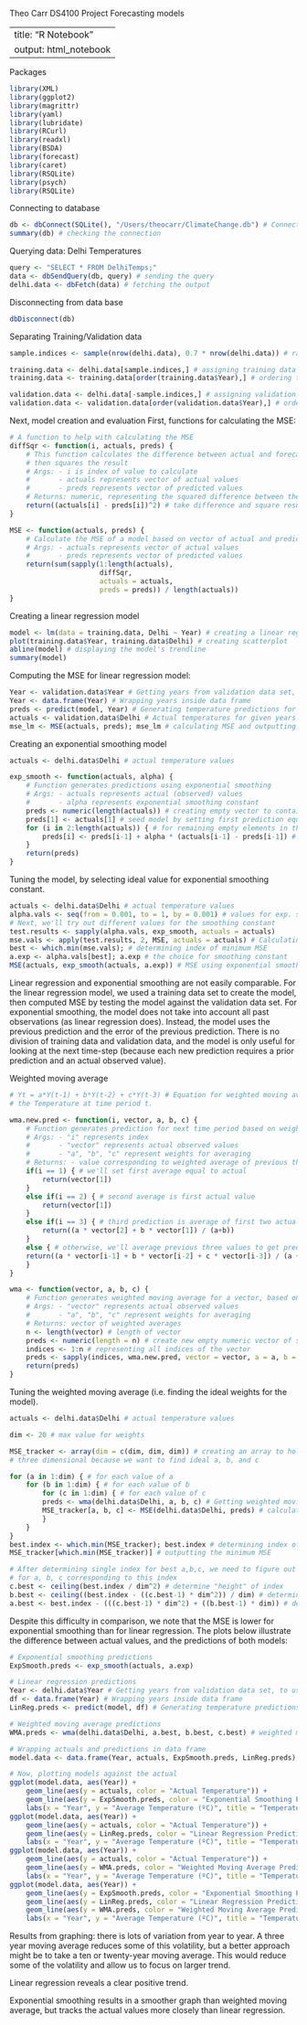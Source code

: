 Theo Carr
DS4100 Project
Forecasting models

---
title: "R Notebook"
output: html_notebook
---

Packages
```r
library(XML)
library(ggplot2)
library(magrittr)
library(yaml)
library(lubridate)
library(RCurl)
library(readxl)
library(BSDA)
library(forecast)
library(caret)
library(RSQLite)
library(psych)
library(RSQLite)
```

Connecting to database
```r
db <- dbConnect(SQLite(), "/Users/theocarr/ClimateChange.db") # Connecting to SQLite
summary(db) # checking the connection
```

Querying data: Delhi Temperatures
```r
query <- "SELECT * FROM DelhiTemps;"
data <- dbSendQuery(db, query) # sending the query
delhi.data <- dbFetch(data) # fetching the output
```

Disconnecting from data base
```r
dbDisconnect(db)
```


Separating Training/Validation data
```r
sample.indices <- sample(nrow(delhi.data), 0.7 * nrow(delhi.data)) # random indices to sample

training.data <- delhi.data[sample.indices,] # assigning training data
training.data <- training.data[order(training.data$Year),] # ordering the training data

validation.data <- delhi.data[-sample.indices,] # assigning validation data
validation.data <- validation.data[order(validation.data$Year),] # ordering the validation data
```

Next, model creation and evaluation
First, functions for calculating the MSE:
```r
# A function to help with calculating the MSE
diffSqr <- function(i, actuals, preds) {
    # This function calculates the difference between actual and forecasted value at a particular index,
    # then squares the result
    # Args: - i is index of value to calculate
    #       - actuals represents vector of actual values
    #       - preds represents vector of predicted values
    # Returns: numeric, representing the squared difference between the actual and predicted value
    return((actuals[i] - preds[i])^2) # take difference and square result
}

MSE <- function(actuals, preds) {
    # Calculate the MSE of a model based on vector of actual and predicted values
    # Args: - actuals represents vector of actual values
    #       - preds represents vector of predicted values
    return(sum(sapply(1:length(actuals), 
                      diffSqr, 
                      actuals = actuals, 
                      preds = preds)) / length(actuals))
}
```

Creating a linear regression model
```r
model <- lm(data = training.data, Delhi ~ Year) # creating a linear regression model
plot(training.data$Year, training.data$Delhi) # creating scatterplot
abline(model) # displaying the model's trendline
summary(model)
```

Computing the MSE for linear regression model:
```r
Year <- validation.data$Year # Getting years from validation data set, to use for predicting
Year <- data.frame(Year) # Wrapping years inside data frame
preds <- predict(model, Year) # Generating temperature predictions for given years
actuals <- validation.data$Delhi # Actual temperatures for given years
mse_lm <- MSE(actuals, preds); mse_lm # calculating MSE and outputting result
```

Creating an exponential smoothing model
```r
actuals <- delhi.data$Delhi # actual temperature values

exp_smooth <- function(actuals, alpha) {
    # Function generates predictions using exponential smoothing
    # Args: - actuals represents actual (observed) values
    #       - alpha represents exponential smoothing constant
    preds <- numeric(length(actuals)) # creating empty vector to contain predictions
    preds[1] <- actuals[1] # seed model by setting first prediction equal to actual
    for (i in 2:length(actuals)) { # for remaining empty elements in the vector
        preds[i] <- preds[i-1] + alpha * (actuals[i-1] - preds[i-1]) # exponential smoothing eqn
    }
    return(preds)
}
```

Tuning the model, by selecting ideal value for exponential smoothing constant.
```r
actuals <- delhi.data$Delhi # actual temperature values
alpha.vals <- seq(from = 0.001, to = 1, by = 0.001) # values for exp. smoothing const. to check
# Next, we'll try out different values for the smoothing constant
test.results <- sapply(alpha.vals, exp_smooth, actuals = actuals) 
mse.vals <- apply(test.results, 2, MSE, actuals = actuals) # Calculating the MSE for each value of constant
best <- which.min(mse.vals); # determining index of minimum MSE
a.exp <- alpha.vals[best]; a.exp # the choice for smoothing constant
MSE(actuals, exp_smooth(actuals, a.exp)) # MSE using exponential smoothing with ideal constant
```
Linear regression and exponential smoothing are not easily comparable. For the linear regression model, we used a training data set to create the model, then computed MSE by testing the model against the validation data set. For exponential smoothing, the model does not take into account all past observations (as linear regression does). Instead, the model uses the previous prediction and the error of the previous prediction. There is no division of training data and validation data, and the model is only useful for looking at the next time-step (because each new prediction requires a prior prediction and an actual observed value).

Weighted moving average
```r
# Yt = a*Y(t-1) + b*Y(t-2) + c*Y(t-3) # Equation for weighted moving average, where Yt represents
# the Temperature at time period t.

wma.new.pred <- function(i, vector, a, b, c) {
    # Function generates prediction for next time period based on weighted moving average
    # Args: - "i" represents index
    #       - "vector" represents actual observed values
    #       - "a", "b", "c" represent weights for averaging
    # Returns: - value corresponding to weighted average of previous three time periods 
    if(i == 1) { # we'll set first average equal to actual
        return(vector[1])
    }
    else if(i == 2) { # second average is first actual value
        return(vector[1])
    }
    else if(i == 3) { # third prediction is average of first two actual values
        return((a * vector[2] + b * vector[1]) / (a+b))
    }
    else { # otherwise, we'll average previous three values to get prediction
    return((a * vector[i-1] + b * vector[i-2] + c * vector[i-3]) / (a + b + c))
    }
}

wma <- function(vector, a, b, c) {
    # Function generates weighted moving average for a vector, based on three previous values.
    # Args: - "vector" represents actual observed values
    #       - "a", "b", "c" represent weights for averaging
    # Returns: vector of weighted averages
    n <- length(vector) # length of vector
    preds <- numeric(length = n) # create new empty numeric vector of same length, to hold averages
    indices <- 1:n # representing all indices of the vector
    preds <- sapply(indices, wma.new.pred, vector = vector, a = a, b = b, c = c)
    return(preds)
}
```

Tuning the weighted moving average (i.e. finding the ideal weights for the model).
```r
actuals <- delhi.data$Delhi # actual temperature values

dim <- 20 # max value for weights 

MSE_tracker <- array(dim = c(dim, dim, dim)) # creating an array to hold all MSE values
# three dimensional because we want to find ideal a, b, and c

for (a in 1:dim) { # for each value of a
    for (b in 1:dim) { # for each value of b
        for (c in 1:dim) { # for each value of c
        preds <- wma(delhi.data$Delhi, a, b, c) # Getting weighted moving average
        MSE_tracker[a, b, c] <- MSE(delhi.data$Delhi, preds) # calculate MSE and add to array
        }
    }
}
best.index <- which.min(MSE_tracker); best.index # determining index of the minimum MSE
MSE_tracker[which.min(MSE_tracker)] # outputting the minimum MSE

# After determining single index for best a,b,c, we need to figure out the values
# for a, b, c corresponding to this index
c.best <- ceiling(best.index / dim^2) # determine "height" of index
b.best <- ceiling((best.index - ((c.best-1) * dim^2)) / dim) # determine "column" of index
a.best <- best.index - (((c.best-1) * dim^2) + ((b.best-1) * dim)) # determine "row" of index
```

Despite this difficulty in comparison, we note that the MSE is lower for exponential smoothing than for linear regression. The plots below illustrate the difference between actual values, and the predictions of both models:
```r
# Exponential smoothing predictions
ExpSmooth.preds <- exp_smooth(actuals, a.exp)

# Linear regression predictions
Year <- delhi.data$Year # Getting years from validation data set, to use for predicting
df <- data.frame(Year) # Wrapping years inside data frame
LinReg.preds <- predict(model, df) # Generating temperature predictions for given years

# Weighted moving average predictions
WMA.preds <- wma(delhi.data$Delhi, a.best, b.best, c.best) # weighted movin

# Wrapping actuals and predictions in data frame
model.data <- data.frame(Year, actuals, ExpSmooth.preds, LinReg.preds) #, WMA.preds) 

# Now, plotting models against the actual
ggplot(model.data, aes(Year)) + 
    geom_line(aes(y = actuals, color = "Actual Temperature")) +
    geom_line(aes(y = ExpSmooth.preds, color = "Exponential Smoothing Prediction")) +
    labs(x = "Year", y = "Average Temperature (ºC)", title = "Temperature in Delhi")
ggplot(model.data, aes(Year)) + 
    geom_line(aes(y = actuals, color = "Actual Temperature")) +
    geom_line(aes(y = LinReg.preds, color = "Linear Regression Prediction")) +
    labs(x = "Year", y = "Average Temperature (ºC)", title = "Temperature in Delhi")
ggplot(model.data, aes(Year)) + 
    geom_line(aes(y = actuals, color = "Actual Temperature")) +
    geom_line(aes(y = WMA.preds, color = "Weighted Moving Average Prediction")) +
    labs(x = "Year", y = "Average Temperature (ºC)", title = "Temperature in Delhi")
ggplot(model.data, aes(Year)) + 
    geom_line(aes(y = ExpSmooth.preds, color = "Exponential Smoothing Prediction")) +
    geom_line(aes(y = LinReg.preds, color = "Linear Regression Prediction")) +
    geom_line(aes(y = WMA.preds, color = "Weighted Moving Average Prediction")) +
    labs(x = "Year", y = "Average Temperature (ºC)", title = "Temperature in Delhi")
```
Results from graphing: there is lots of variation from year to year. A three year moving average reduces some of this volatility, but a better approach might be to take a ten or twenty-year moving average. This would reduce some of the volatility and allow us to focus on larger trend.

Linear regression reveals a clear positive trend. 

Exponential smoothing results in a smoother graph than weighted moving average, but tracks the actual values more closely than linear regression.